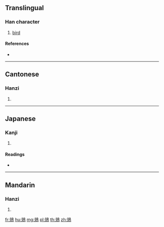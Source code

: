 {{character info/new}}
==Translingual==

===Han character===
{{Han char|rn=196|rad=鳥|as=04|sn=15|four=47427|canj=JEHAF}}

# [[bird]]

====References====
* {{Han ref|kx=1483.060|dkj=46685|dj=2015.090|hdz=74617.230|uh=9CF7|ud=40183|bh=E8E8|bd=59624}}

----

==Cantonese==

===Hanzi===
{{yue-hanzi|jyut=|y=ji1}}

# {{defn|lang=yue|sort=鳥04}}

----

==Japanese==

===Kanji===
{{ja-kanji|grade=|rs=鳥04}}

# {{defn|lang=ja|sort=鳥04}}

====Readings====
* {{ja-readings|on=[[し]] (shi), [[き]] (ki)|kun=}}

----

==Mandarin==

===Hanzi===
{{cmn-hanzi|pin=[[zhī]] ([[zhi1]])|wg=chih<sup>1</sup>|sim=𫛛}}

# {{defn|lang=cmn|sort=鳥04}}

[[fr:鳷]]
[[hu:鳷]]
[[mg:鳷]]
[[pl:鳷]]
[[th:鳷]]
[[zh:鳷]]